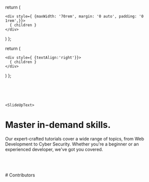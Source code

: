 
  return (
    
    <div style={ {maxWidth: '70rem', margin: '0 auto', padding: '0 1rem',}}>
      { children }
    </div>
   
  )
};


  return (
    
    <div style={ {textAlign:'right'}}>
      { children }
    </div>
   
  )
};



  

<Navbar/>





<AuroraBackgroundDemo />

<Wrapper>



<br/>
<br/>
<br/>
 
    <SlideUpText>
# Master in-demand skills. 
Our expert-crafted tutorials cover a wide range of topics, from Web Development to Cyber Security.  Whether you're a beginner or an experienced developer, we've got you covered.
</SlideUpText>
<br/>

<CardHoverEffectDemo />
<FeaturesSectionDemo />

<br/>
<br/>
<br/>

</Wrapper>
<Rightalign>
# Contributors
</Rightalign>
<br/>
<AnimatedTooltipPreview />

